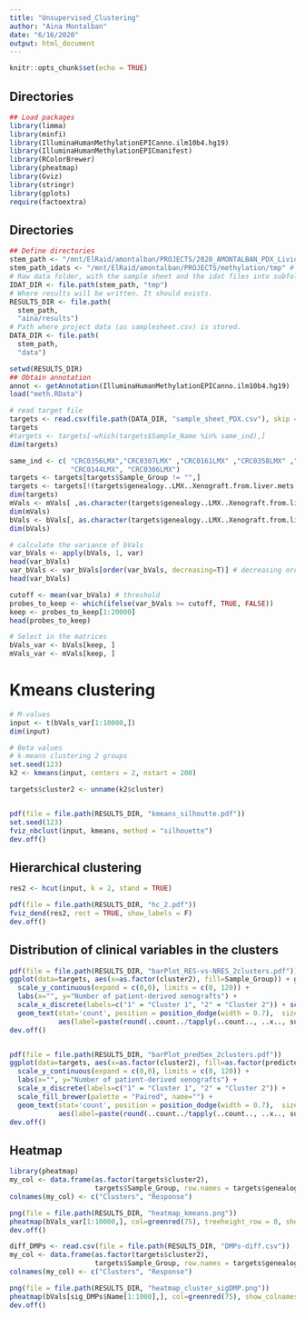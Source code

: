 ```yaml
---
title: "Unsupervised_Clustering"
author: "Aina Montalban"
date: "6/16/2020"
output: html_document
---
```


```r
knitr::opts_chunk$set(echo = TRUE)
```

## Directories


```r
## Load packages
library(limma)
library(minfi)
library(IlluminaHumanMethylationEPICanno.ilm10b4.hg19)
library(IlluminaHumanMethylationEPICmanifest)
library(RColorBrewer)
library(pheatmap)
library(Gviz)
library(stringr)
library(gplots)
require(factoextra)
```

## Directories


```r
## Define directories
stem_path <- "/mnt/ElRaid/amontalban/PROJECTS/2020_AMONTALBAN_PDX_Livio" 
stem_path_idats <- "/mnt/ElRaid/amontalban/PROJECTS/methylation/tmp" # dori
# Raw data folder, with the sample sheet and the idat files into subfolders.
IDAT_DIR <- file.path(stem_path, "tmp")
# Where results will be written. It should exists.
RESULTS_DIR <- file.path(
  stem_path, 
  "aina/results")
# Path where project data (as samplesheet.csv) is stored.
DATA_DIR <- file.path(
  stem_path, 
  "data")
```


```r
setwd(RESULTS_DIR)
## Obtain annotation
annot <- getAnnotation(IlluminaHumanMethylationEPICanno.ilm10b4.hg19)
load("meth.RData")
```

```r
# read target file
targets <- read.csv(file.path(DATA_DIR, "sample_sheet_PDX.csv"), skip = 7)
targets
#targets <- targets[-which(targets$Sample_Name %in% same_ind),]
dim(targets)

same_ind <- c( "CRC0356LMX","CRC0307LMX" ,"CRC0161LMX" ,"CRC0358LMX" ,"CRC0262LMX", "CRC0477LMX" ,"CRC0081LMX", "CRC0029LMX", "CRC0080LMX",
               "CRC0144LMX", "CRC0306LMX")
targets <- targets[targets$Sample_Group != "",]
targets <- targets[!(targets$genealogy..LMX..Xenograft.from.liver.mets. %in% same_ind), ]
dim(targets)
mVals <- mVals[ ,as.character(targets$genealogy..LMX..Xenograft.from.liver.mets.)]
dim(mVals)
bVals <- bVals[, as.character(targets$genealogy..LMX..Xenograft.from.liver.mets.)]
dim(bVals)
```


```r
# calculate the variance of bVals
var_bVals <- apply(bVals, 1, var)
head(var_bVals)
var_bVals <- var_bVals[order(var_bVals, decreasing=T)] # decreasing order
head(var_bVals)

cutoff <- mean(var_bVals) # threshold 
probes_to_keep <- which(ifelse(var_bVals >= cutoff, TRUE, FALSE))
keep <- probes_to_keep[1:20000]
head(probes_to_keep)

# Select in the matrices
bVals_var <- bVals[keep, ]
mVals_var <- mVals[keep, ]
```

# Kmeans clustering

```r
# M-values
input <- t(bVals_var[1:10000,])
dim(input)

# Beta values
# k-means clustering 2 groups
set.seed(123)
k2 <- kmeans(input, centers = 2, nstart = 200)

targets$cluster2 <- unname(k2$cluster)


pdf(file = file.path(RESULTS_DIR, "kmeans_silhoutte.pdf"))
set.seed(123)
fviz_nbclust(input, kmeans, method = "silhouette")
dev.off()
```


## Hierarchical clustering

```r
res2 <- hcut(input, k = 2, stand = TRUE)

pdf(file = file.path(RESULTS_DIR, "hc_2.pdf"))
fviz_dend(res2, rect = TRUE, show_labels = F)
dev.off()
```



## Distribution of clinical variables in the clusters

```r
pdf(file = file.path(RESULTS_DIR, "barPlot_RES-vs-NRES_2clusters.pdf"))
ggplot(data=targets, aes(x=as.factor(cluster2), fill=Sample_Group)) + geom_bar(position = "dodge", width = 0.7) + theme_classic() +
  scale_y_continuous(expand = c(0,0), limits = c(0, 120)) + 
  labs(x="", y="Number of patient-derived xenografts") + 
  scale_x_discrete(labels=c("1" = "Cluster 1", "2" = "Cluster 2")) + scale_fill_brewer(palette = "Paired", name="")  +
  geom_text(stat='count', position = position_dodge(width = 0.7),  size=2.8,  vjust=-0.5,
            aes(label=paste(round(..count../tapply(..count.., ..x.., sum)[..x..], 4)*100, "%", sep="")))
dev.off()


pdf(file = file.path(RESULTS_DIR, "barPlot_predSex_2clusters.pdf"))
ggplot(data=targets, aes(x=as.factor(cluster2), fill=as.factor(predictedSex))) + geom_bar(position = "dodge", width = 0.7) + theme_classic() +
  scale_y_continuous(expand = c(0,0), limits = c(0, 120)) + 
  labs(x="", y="Number of patient-derived xenografts") + 
  scale_x_discrete(labels=c("1" = "Cluster 1", "2" = "Cluster 2")) + 
  scale_fill_brewer(palette = "Paired", name="") +
  geom_text(stat='count', position = position_dodge(width = 0.7),  size=2.8,  vjust=-0.5,
            aes(label=paste(round(..count../tapply(..count.., ..x.., sum)[..x..], 4)*100, "%", sep="")))
dev.off()
```

## Heatmap 
```r

library(pheatmap)
my_col <- data.frame(as.factor(targets$cluster2), 
                     targets$Sample_Group, row.names = targets$genealogy..LMX..Xenograft.from.liver.mets.)
colnames(my_col) <- c("Clusters", "Response")

png(file = file.path(RESULTS_DIR, "heatmap_kmeans.png"))
pheatmap(bVals_var[1:10000,], col=greenred(75), treeheight_row = 0, show_colnames = F, show_rownames = F, annotation_col = my_col)
dev.off()
```

```r
diff_DMPs <- read.csv(file = file.path(RESULTS_DIR, "DMPs-diff.csv"))
my_col <- data.frame(as.factor(targets$cluster2), 
                     targets$Sample_Group, row.names = targets$genealogy..LMX..Xenograft.from.liver.mets.)
colnames(my_col) <- c("Clusters", "Response")

png(file = file.path(RESULTS_DIR, "heatmap_cluster_sigDMP.png"))
pheatmap(bVals[sig_DMPs$Name[1:1000],], col=greenred(75), show_colnames = F, show_rownames = F, annotation_col = my_col, treeheight_row = 0)
dev.off()
```

